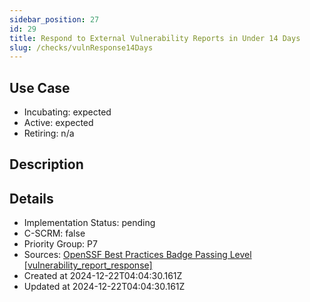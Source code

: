 ```yaml
---
sidebar_position: 27
id: 29
title: Respond to External Vulnerability Reports in Under 14 Days
slug: /checks/vulnResponse14Days
---
```


## Use Case
<!-- LEVELS:START -->
- Incubating: expected
- Active: expected
- Retiring: n/a
<!-- LEVELS:END -->

<!-- DESCRIPTION:START -->
## Description
<!-- DESCRIPTION:END -->

<!-- DETAILS:START -->
## Details
- Implementation Status: pending
- C-SCRM: false
- Priority Group: P7
- Sources: [OpenSSF Best Practices Badge Passing Level [vulnerability_report_response]](https://www.bestpractices.dev/en/criteria#0.vulnerability_report_response)
- Created at 2024-12-22T04:04:30.161Z
- Updated at 2024-12-22T04:04:30.161Z
<!-- DETAILS:END -->
